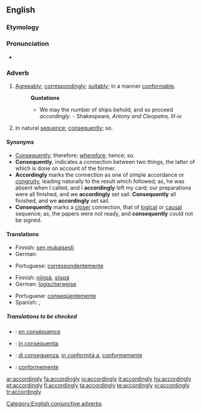==English==

===Etymology===
{{suffix|according|ly}}

===Pronunciation===
*{{audio|en-us-accordingly.ogg|Audio (US)}}

===Adverb===
{{en-adv}}

# [[agreeably|Agreeably]]; [[correspondingly]]; [[suitably]]; in a manner [[conformable]].
#:'''Quotations'''
#:*We may the number of ships behold, and so proceed ''accordingly''. - Shakespeare, ''Antony and Cleopatra, III-ix''
# In natural [[sequence]]; [[consequently]]; so.

====Synonyms====
*[[consequently|Consequently]]; therefore; [[wherefore]]; hence; so.
*'''Consequently''', indicates a connection between two things, the latter of which is done on account of the former.
*'''Accordingly''' marks the connection as one of simple accordance or [[congruity]], leading naturally to the result which followed; as, he was absent when I called, and I '''accordingly''' left my card; our preparations were all finished, and we '''accordingly''' set sail. '''Consequently''' all finished, and we '''accordingly''' set sail.
*'''Consequently''' marks a [[closer]] connection, that of [[logical]] or [[causal]] sequence; as, the papers were not ready, and '''consequently''' could not be signed.

====Translations====
{{trans-top|Agreeably; correspondingly; suitably; in a manner conformable}}
* Finnish: [[sen mukaisesti]]
* German: {{t-|de|dementsprechend}}
{{trans-mid}}
* Portuguese: [[correspondentemente]]
{{trans-bottom}}

{{trans-top|In natural sequence; consequently; so}}
* Finnish: [[niinpä]], [[siispä]]
* German: [[logischerweise]]
{{trans-mid}}
* Portuguese: [[conseqüentemente]]
* Spanish: {{t|es|por consiguiente}}, {{t-|es|consecuentemente}}
{{trans-bottom}}

=====Translations to be checked=====
{{checktrans}}
{{top}}
*{{ttbc|French}}: [[en conséquence]]
*{{ttbc|Interlingua}}: [[in consequentia]]
{{mid}}
*{{ttbc|Italian}}: [[di conseguenza]], [[in conformità a]], [[conformemente]]
*{{ttbc|Portuguese}}: [[conformemente]]
{{bottom}}

[[Category:English conjunctive adverbs]]

[[ar:accordingly]]
[[fa:accordingly]]
[[io:accordingly]]
[[it:accordingly]]
[[hu:accordingly]]
[[pt:accordingly]]
[[fi:accordingly]]
[[ta:accordingly]]
[[te:accordingly]]
[[vi:accordingly]]
[[tr:accordingly]]